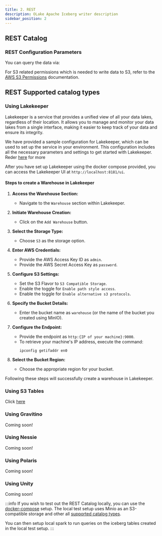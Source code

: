 ```yaml
---
title: 2. REST 
description: OLake Apache Iceberg writer description
sidebar_position: 2
---
```



## REST Catalog

<Tabs>

<TabItem value="jdbc-ui" label="OLake UI" default>

<RESTIcebergWriterUIConfigDetails/>

</TabItem>

<TabItem value="jdbc-cli" label="OLake CLI" default>

<RESTIcebergWriterConfig/>

### REST Configuration Parameters

<RESTIcebergWriterConfigDetails/>

</TabItem>

</Tabs>


You can query the data via:

<CatalogQuery/>

For S3 related permissions which is needed to write data to S3, refer to the [AWS S3 Permissions](../../parquet/partitioning) documentation.

## REST Supported catalog types

### Using Lakekeeper
Lakekeeper is a service that provides a unified view of all your data lakes, regardless of their location. It allows you to manage and monitor your data lakes from a single interface, making it easier to keep track of your data and ensure its integrity.

We have provided a sample configuration for Lakekeeper, which can be used to set up the service in your environment. This configuration includes all the necessary parameters and settings to get started with Lakekeeper. Reder [here](https://docs.lakekeeper.io/getting-started/) for more

After you have set up Lakekeeper using the docker compose provided, you can access the Lakekeeper UI at `http://localhost:8181/ui`.

#### Steps to create a Warehouse in Lakekeeper

1. **Access the Warehouse Section:**
   - Navigate to the `Warehouse` section within Lakekeeper.

2. **Initiate Warehouse Creation:**
   - Click on the `Add Warehouse` button.

3. **Select the Storage Type:**
   - Choose `S3` as the storage option.

4. **Enter AWS Credentials:**
   - Provide the AWS Access Key ID as `admin`.
   - Provide the AWS Secret Access Key as `password`.

5. **Configure S3 Settings:**
   - Set the S3 Flavor to `S3 Compatible Storage`.
   - Enable the toggle for `Enable path style access`.
   - Enable the toggle for `Enable alternative s3 protocols`.

6. **Specify the Bucket Details:**
   - Enter the bucket name as `warehouse` (or the name of the bucket you created using MinIO).

7. **Configure the Endpoint:**
   - Provide the endpoint as `http:{IP of your machine}:9000`.  
   - To retrieve your machine's IP address, execute the command:
     ```
     ipconfig getifaddr en0
     ```

8. **Select the Bucket Region:**
   - Choose the appropriate region for your bucket.

Following these steps will successfully create a warehouse in Lakekeeper.

### Using S3 Tables
Click [here](../s3-tables)

### Using Gravitino
Coming soon!

### Using Nessie
Coming soon!

### Using Polaris
Coming soon!

### Using Unity
Coming soon!

:::info
If you wish to test out the REST Catalog locally, you can use the [docker-compose](../docker-compose) setup. The local test setup uses Minio as an S3-compatible storage and other all [supported catalog types](../docker-compose#local-catalog--test-setup). 

You can then setup local spark to run queries on the iceberg tables created in the local test setup.
:::


